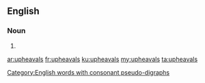 ==English==

===Noun===
{{head|en|plural}}

# {{plural of|upheaval|lang=en}}

[[Category:English words with consonant pseudo-digraphs]]

[[ar:upheavals]]
[[fr:upheavals]]
[[ku:upheavals]]
[[my:upheavals]]
[[ta:upheavals]]